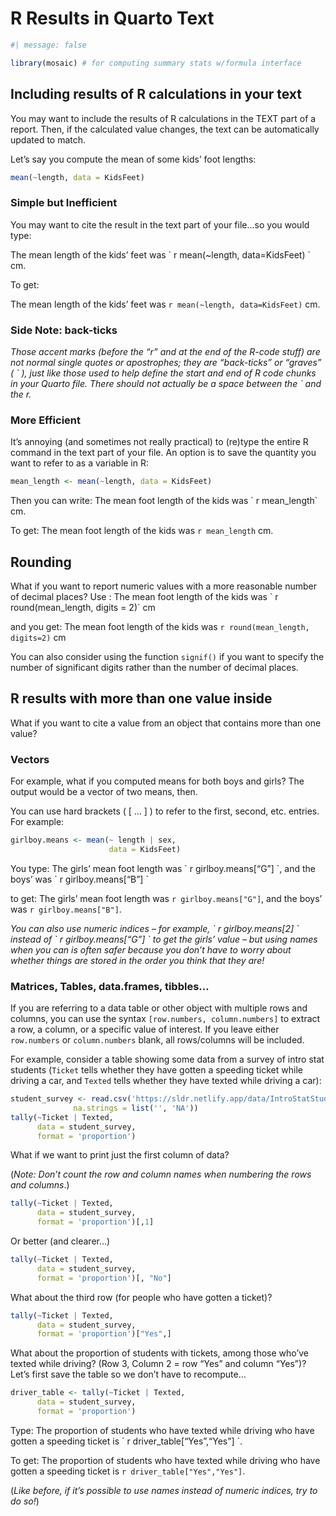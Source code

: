 # R Results in Quarto Text

```r
#| message: false

library(mosaic) # for computing summary stats w/formula interface
```

## Including results of R calculations in your text

You may want to include the results of R calculations in the TEXT part of a report. Then, if the calculated value changes, the text can be automatically updated to match.

Let's say you compute the mean of some kids' foot lengths:

```r
mean(~length, data = KidsFeet)
```

### Simple but Inefficient
You may want to cite the result in the text part of your file...so you would type:

The mean length of the kids' feet was \` r mean(\~length, data=KidsFeet) \` cm.

To get:

The mean length of the kids' feet was `r mean(~length, data=KidsFeet)` cm.

### Side Note: back-ticks

*Those accent marks (before the "r" and at the end of the R-code stuff) are not normal single quotes or apostrophes; they are "back-ticks" or "graves" ( \` ), just like those used to help define the start and end of R code chunks in your Quarto file. There should not actually be a space between the \` and the r.*

### More Efficient
It's annoying (and sometimes not really practical) to (re)type the entire R command in the text part of your file. An option is to save the quantity you want to refer to as a variable in R:

```r
mean_length <- mean(~length, data = KidsFeet)
```

Then you can write: The mean foot length of the kids was \` r mean_length\` cm.

To get: The mean foot length of the kids was `r mean_length` cm.

## Rounding

What if you want to report numeric values with a more reasonable number of decimal places? Use \texttt{round()}: The mean foot length of the kids was \` r round(mean_length, digits = 2)\` cm

and you get: The mean foot length of the kids was `r round(mean_length, digits=2)` cm

You can also consider using the function `signif()` if you want to specify the number of significant digits rather than the number of decimal places.

## R results with more than one value inside

What if you want to cite a value from an object that contains more than one value? 

### Vectors

For example, what if you computed means for both boys and girls? The output would be a vector of two means, then.

You can use hard brackets ( \[ ... \] ) to refer to the first, second, etc. entries. For example:

```r
girlboy.means <- mean(~ length | sex,
                      data = KidsFeet)
```

You type: The girls' mean foot length was \` r girlboy.means\["G"\] \`, and the boys' was \` r girlboy.means\["B"\] \`

to get: The girls' mean foot length was `r girlboy.means["G"]`, and the boys' was `r girlboy.means["B"]`.

*You can also use numeric indices -- for example, \` r girlboy.means\[2\] \` instead of \` r girlboy.means\["G"\] \` to get the girls' value -- but using names when you can is often safer because you don't have to worry about whether things are stored in the order you think that they are!*


### Matrices, Tables, data.frames, tibbles...

If you are referring to a data table or other object with multiple rows and columns, you can use the syntax `[row.numbers, column.numbers]` to extract a row, a column, or a specific value of interest. If you leave either `row.numbers` or `column.numbers` blank, all rows/columns will be included.

For example, consider a table showing some data from a survey of intro stat students (`Ticket` tells whether they have gotten a speeding ticket while driving a car, and `Texted` tells whether they have texted while driving a car):

```r
student_survey <- read.csv('https://sldr.netlify.app/data/IntroStatStudents.csv', 
              na.strings = list('', 'NA'))
tally(~Ticket | Texted, 
      data = student_survey, 
      format = 'proportion')
```

What if we want to print just the first column of data?

(*Note: Don't count the row and column names when numbering the rows and columns*.)

```r
tally(~Ticket | Texted, 
      data = student_survey,
      format = 'proportion')[,1]
```

Or better (and clearer...)

```r
tally(~Ticket | Texted, 
      data = student_survey,
      format = 'proportion')[, "No"]
```

What about the third row (for people who have gotten a ticket)?

```r
tally(~Ticket | Texted, 
      data = student_survey, 
      format = 'proportion')["Yes",]
```

What about the proportion of students with tickets, among those who've texted while driving? (Row 3, Column 2 = row "Yes" and column "Yes")? Let's first save the table so we don't have to recompute...

```r
driver_table <- tally(~Ticket | Texted, 
      data = student_survey, 
      format = 'proportion')
```

Type: The proportion of students who have texted while driving who have gotten a speeding ticket is \` r driver_table\["Yes","Yes"\] \`.

To get: The proportion of students who have texted while driving who have gotten a speeding ticket is `r driver_table["Yes","Yes"]`.

(*Like before, if it's possible to use names instead of numeric indices, try to do so!*)
